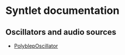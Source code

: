 # Syntlet documentation

## Oscillators and audio sources

- [PolyblepOscillator](/docs/polyblep-oscilllator)
